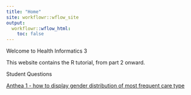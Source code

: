 ```yaml
---
title: "Home"
site: workflowr::wflow_site
output:
  workflowr::wflow_html:
    toc: false
---
```


Welcome to Health Informatics 3 

This website contains the R tutorial, from part 2 onward.

Student Questions

[Anthea 1 - how to display gender distribution of most frequent care type](Anthea_question_1.html)
